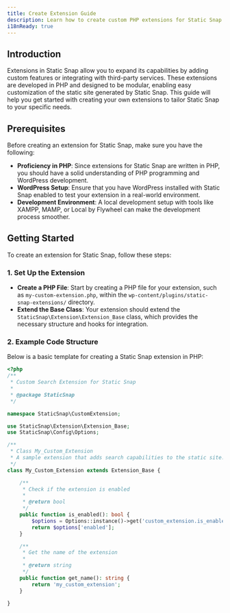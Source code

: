 ```yaml
---
title: Create Extension Guide
description: Learn how to create custom PHP extensions for Static Snap to enhance its functionality and integrate with third-party services.
i18nReady: true
---
```



## Introduction

Extensions in Static Snap allow you to expand its capabilities by adding custom features or integrating with third-party services. These extensions are developed in PHP and designed to be modular, enabling easy customization of the static site generated by Static Snap. This guide will help you get started with creating your own extensions to tailor Static Snap to your specific needs.

## Prerequisites

Before creating an extension for Static Snap, make sure you have the following:

- **Proficiency in PHP**: Since extensions for Static Snap are written in PHP, you should have a solid understanding of PHP programming and WordPress development.
- **WordPress Setup**: Ensure that you have WordPress installed with Static Snap enabled to test your extension in a real-world environment.
- **Development Environment**: A local development setup with tools like XAMPP, MAMP, or Local by Flywheel can make the development process smoother.

## Getting Started

To create an extension for Static Snap, follow these steps:

### 1. Set Up the Extension

- **Create a PHP File**: Start by creating a PHP file for your extension, such as `my-custom-extension.php`, within the `wp-content/plugins/static-snap-extensions/` directory.
- **Extend the Base Class**: Your extension should extend the `StaticSnap\Extension\Extension_Base` class, which provides the necessary structure and hooks for integration.

### 2. Example Code Structure

Below is a basic template for creating a Static Snap extension in PHP:

```php
<?php
/**
 * Custom Search Extension for Static Snap
 *
 * @package StaticSnap
 */

namespace StaticSnap\CustomExtension;

use StaticSnap\Extension\Extension_Base;
use StaticSnap\Config\Options;

/**
 * Class My_Custom_Extension
 * A sample extension that adds search capabilities to the static site.
 */
class My_Custom_Extension extends Extension_Base {

    /**
     * Check if the extension is enabled
     *
     * @return bool
     */
    public function is_enabled(): bool {
        $options = Options::instance()->get('custom_extension.is_enabled', ['enabled' => false]);
        return $options['enabled'];
    }

    /**
     * Get the name of the extension
     *
     * @return string
     */
    public function get_name(): string {
        return 'my_custom_extension';
    }

}

